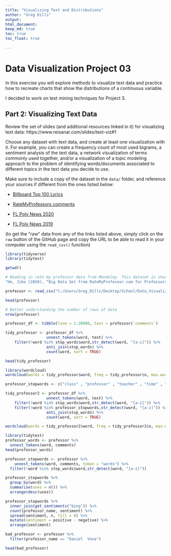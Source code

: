 ```yaml
---
title: "Visualizing Text and Distributions"
author: "Greg Dills"
output: 
html_document:
keep_md: true
toc: true
toc_float: true
 
---
```


# Data Visualization Project 03


In this exercise you will explore methods to visualize text data and practice how to recreate charts that show the distributions of a continuous variable. 


I decided to work on text mining techniques for Project 3.


## Part 2: Visualizing Text Data

Review the set of slides (and additional resources linked in it) for visualizing text data: https://www.reisanar.com/slides/text-viz#1

Choose any dataset with text data, and create at least one visualization with it. For example, you can create a frequency count of most used bigrams, a sentiment analysis of the text data, a network visualization of terms commonly used together, and/or a visualization of a topic modeling approach to the problem of identifying words/documents associated to different topics in the text data you decide to use. 

Make sure to include a copy of the dataset in the `data/` folder, and reference your sources if different from the ones listed below:

- [Billboard Top 100 Lyrics](https://github.com/reisanar/datasets/blob/master/BB_top100_2015.csv)

- [RateMyProfessors comments](https://github.com/reisanar/datasets/blob/master/rmp_wit_comments.csv)

- [FL Poly News 2020](https://github.com/reisanar/datasets/blob/master/poly_news_FL20.csv)

- [FL Poly News 2019](https://github.com/reisanar/datasets/blob/master/poly_news_FL19.csv)

(to get the "raw" data from any of the links listed above, simply click on the `raw` button of the GitHub page and copy the URL to be able to read it in your computer using the `read_csv()` function)


```r
library(tidyverse)
library(tidytext)
```




```r
getwd()
```



```r
# Reading in rate my professor data from Mendeley. This dataset is shared by Dr. Jibo HE, founder of the USEE Eye Tracking Inc.  and professor of Tsinghua University."https://data.mendeley.com/datasets/fvtfjyvw7d/2"
"He, Jibo (2020), “Big Data Set from RateMyProfessor.com for Professors' Teaching Evaluation”, Mendeley Data, V2, doi: 10.17632/fvtfjyvw7d.2"

professor <- read_csv("C:/Users/Greg_Dills/Desktop/School/Data_Visualization/final_project_repo/dataviz_final_project/data/RateMyProfessor_Sample data.csv")

head(professor)
```
```r
# Better understanding the number of rows of data
nrow(professor)
```



```r
professor_df <- tibble(line = 1:20000, text = professor$`comments`)
```



```r
tidy_professor <- professor_df %>%
                  unnest_tokens(word, text) %>%
    filter(!word %in% stop_words$word,str_detect(word, "[a-z]")) %>% 
                  anti_join(stop_words) %>% 
                  count(word, sort = TRUE)
```

```r
head(tidy_professor)
```



```r
library(wordcloud)
wordcloud(words = tidy_professor$word, freq = tidy_professor$n, max.words = 150, random.order = FALSE, colors = brewer.pal(8, "Dark2"))
```


```r
professor_stopwords <- c("class" , "professor" , "teacher" , "time" , "don" , "lectures" , "lot")

tidy_professor2 <- professor_df %>%
                  unnest_tokens(word, text) %>%
    filter(!word %in% stop_words$word,str_detect(word, "[a-z]")) %>% 
    filter(!word %in% professor_stopwords,str_detect(word, "[a-z]")) %>% 
                  anti_join(stop_words) %>% 
                  count(word, sort = TRUE)

```

```r
wordcloud(words = tidy_professor2$word, freq = tidy_professor2$n, max.words = 150, random.order = FALSE, colors = brewer.pal(8, "Dark2"))
```


```r
library(tidytext)
professor_words <- professor %>% 
  unnest_tokens(word, comments)
head(professor_words)
```


```r
professor_stopwords <- professor %>% 
    unnest_tokens(word, comments, token = "words") %>%
  filter(!word %in% stop_words$word,str_detect(word, "[a-z]"))
```



```r
professor_stopwords %>% 
  group_by(word) %>% 
  summarise(uses = n()) %>% 
  arrange(desc(uses))
```


```r
professor_stopwords %>% 
  inner_join(get_sentiments("bing")) %>%
  count(professor_name, sentiment) %>%
  spread(sentiment, n, fill = 0) %>%
  mutate(sentiment = positive - negative) %>% 
  arrange(sentiment)

```


```r
bad_professor <- professor %>% 
  filter(professor_name == "Daniel  Vona")

head(bad_professor)
```


